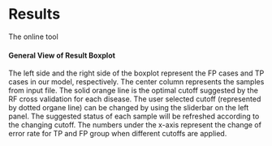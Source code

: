 # Results {#results}

The online tool


#### General View of Result Boxplot
The left side and the right side of the boxplot represent the FP cases and TP cases in our model, respectively. The center column represents the samples from input file. The solid orange line is the optimal cutoff suggested by the RF cross validation for each disease. The user selected cutoff (represented by dotted organe line) can be changed by using the sliderbar on the left panel. The suggested status of each sample will be refreshed according to the changing cutoff. The numbers under the x-axis represent the change of error rate for TP and FP group when different cutoffs are applied. 

